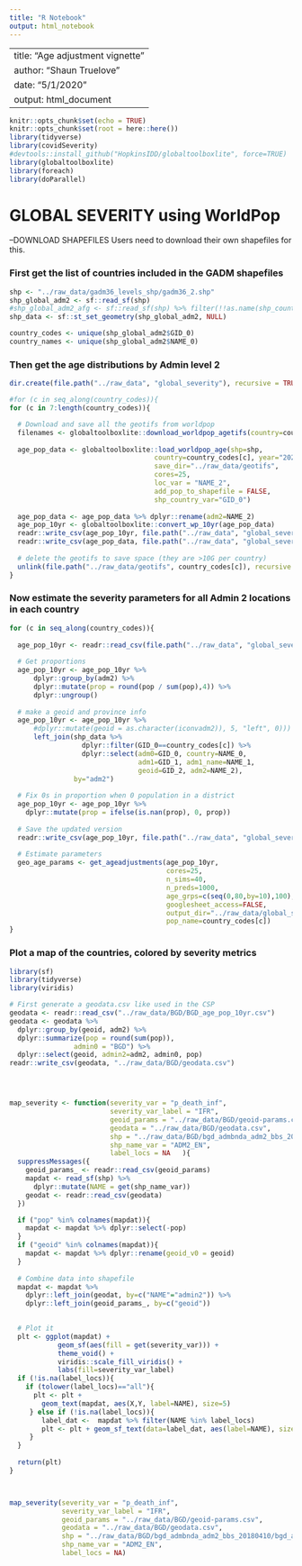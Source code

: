```yaml
---
title: "R Notebook"
output: html_notebook
---
```


---
title: "Age adjustment vignette"
author: "Shaun Truelove"
date: "5/1/2020"
output: html_document
---

```r
knitr::opts_chunk$set(echo = TRUE)
knitr::opts_chunk$set(root = here::here())
library(tidyverse)
library(covidSeverity)
#devtools::install_github("HopkinsIDD/globaltoolboxlite", force=TRUE)
library(globaltoolboxlite)
library(foreach)
library(doParallel)

```


# GLOBAL SEVERITY using WorldPop

--DOWNLOAD SHAPEFILES
Users need to download their own shapefiles for this.



### First get the list of countries included in the GADM shapefiles

```r
shp <- "../raw_data/gadm36_levels_shp/gadm36_2.shp"
shp_global_adm2 <- sf::read_sf(shp)
#shp_global_adm2_afg <- sf::read_sf(shp) %>% filter(!!as.name(shp_country_var)=="AFG")
shp_data <- sf::st_set_geometry(shp_global_adm2, NULL)

country_codes <- unique(shp_global_adm2$GID_0)
country_names <- unique(shp_global_adm2$NAME_0)

```


### Then get the age distributions by Admin level 2

```r

dir.create(file.path("../raw_data", "global_severity"), recursive = TRUE, showWarnings = FALSE)

#for (c in seq_along(country_codes)){ 
for (c in 7:length(country_codes)){ 

  # Download and save all the geotifs from worldpop
  filenames <- globaltoolboxlite::download_worldpop_agetifs(country=country_codes[c], year="2020", save_dir="../raw_data/geotifs", cores=25)
  
  age_pop_data <- globaltoolboxlite::load_worldpop_age(shp=shp, 
                                    country=country_codes[c], year="2020", 
                                    save_dir="../raw_data/geotifs", 
                                    cores=25,
                                    loc_var = "NAME_2",
                                    add_pop_to_shapefile = FALSE,
                                    shp_country_var="GID_0")
  
  age_pop_data <- age_pop_data %>% dplyr::rename(adm2=NAME_2)
  age_pop_10yr <- globaltoolboxlite::convert_wp_10yr(age_pop_data)
  readr::write_csv(age_pop_10yr, file.path("../raw_data", "global_severity", paste0(country_codes[c],"_age_pop_10yr.csv")))
  readr::write_csv(age_pop_data, file.path("../raw_data", "global_severity", paste0(country_codes[c],"_age_pop_data.csv")))
  
  # delete the geotifs to save space (they are >10G per country)
  unlink(file.path("../raw_data/geotifs", country_codes[c]), recursive = TRUE)
}

```

### Now estimate the severity parameters for all Admin 2 locations in each country

```r



for (c in seq_along(country_codes)){ 
  
  age_pop_10yr <- readr::read_csv(file.path("../raw_data", "global_severity", paste0(country_codes[c],"_age_pop_10yr.csv")))
  
  # Get proportions
  age_pop_10yr <- age_pop_10yr %>% 
      dplyr::group_by(adm2) %>%
      dplyr::mutate(prop = round(pop / sum(pop),4)) %>%
      dplyr::ungroup() 
  
  # make a geoid and province info
  age_pop_10yr <- age_pop_10yr %>% 
      #dplyr::mutate(geoid = as.character(iconvadm2)), 5, "left", 0)))
      left_join(shp_data %>% 
                  dplyr::filter(GID_0==country_codes[c]) %>%
                  dplyr::select(adm0=GID_0, country=NAME_0, 
                                adm1=GID_1, adm1_name=NAME_1, 
                                geoid=GID_2, adm2=NAME_2), 
                by="adm2")
  
  # Fix 0s in proportion when 0 population in a district
  age_pop_10yr <- age_pop_10yr %>% 
    dplyr::mutate(prop = ifelse(is.nan(prop), 0, prop))
  
  # Save the updated version
  readr::write_csv(age_pop_10yr, file.path("../raw_data", "global_severity", paste0(country_codes[c],"_age_pop_10yr.csv")))
  
  # Estimate parameters
  geo_age_params <- get_ageadjustments(age_pop_10yr,
                                       cores=25,
                                       n_sims=40,
                                       n_preds=1000,
                                       age_grps=c(seq(0,80,by=10),100),
                                       googlesheet_access=FALSE,
                                       output_dir="../raw_data/global_severity",
                                       pop_name=country_codes[c])
}

```




### Plot a map of the countries, colored by severity metrics

```r

library(sf)
library(tidyverse)
library(viridis)

# First generate a geodata.csv like used in the CSP
geodata <- readr::read_csv("../raw_data/BGD/BGD_age_pop_10yr.csv")
geodata <- geodata %>% 
  dplyr::group_by(geoid, adm2) %>%
  dplyr::summarize(pop = round(sum(pop)),
                admin0 = "BGD") %>%
  dplyr::select(geoid, admin2=adm2, admin0, pop)
readr::write_csv(geodata, "../raw_data/BGD/geodata.csv")




map_severity <- function(severity_var = "p_death_inf", 
                         severity_var_label = "IFR",
                         geoid_params = "../raw_data/BGD/geoid-params.csv",
                         geodata = "../raw_data/BGD/geodata.csv",
                         shp = "../raw_data/BGD/bgd_admbnda_adm2_bbs_20180410/bgd_admbnda_adm2_bbs_20180410.shp",
                         shp_name_var = "ADM2_EN",
                         label_locs = NA   ){
  suppressMessages({
    geoid_params_ <- readr::read_csv(geoid_params)
    mapdat <- read_sf(shp) %>%
      dplyr::mutate(NAME = get(shp_name_var))
    geodat <- readr::read_csv(geodata)
  })

  if ("pop" %in% colnames(mapdat)){
    mapdat <- mapdat %>% dplyr::select(-pop)
  }
  if ("geoid" %in% colnames(mapdat)){
    mapdat <- mapdat %>% dplyr::rename(geoid_v0 = geoid)
  }
  
  # Combine data into shapefile
  mapdat <- mapdat %>% 
    dplyr::left_join(geodat, by=c("NAME"="admin2")) %>%
    dplyr::left_join(geoid_params_, by=c("geoid"))
  

  # Plot it
  plt <- ggplot(mapdat) +
            geom_sf(aes(fill = get(severity_var))) +
            theme_void() +
            viridis::scale_fill_viridis() +
            labs(fill=severity_var_label)
  if (!is.na(label_locs)){
    if (tolower(label_locs)=="all"){
      plt <- plt +
        geom_text(mapdat, aes(X,Y, label=NAME), size=5)
     } else if (!is.na(label_locs)){
        label_dat <-  mapdat %>% filter(NAME %in% label_locs)
        plt <- plt + geom_sf_text(data=label_dat, aes(label=NAME), size=3, hjust=0.5)
     }
  }
  
  return(plt)
}



map_severity(severity_var = "p_death_inf", 
             severity_var_label = "IFR",
             geoid_params = "../raw_data/BGD/geoid-params.csv",
             geodata = "../raw_data/BGD/geodata.csv",
             shp = "../raw_data/BGD/bgd_admbnda_adm2_bbs_20180410/bgd_admbnda_adm2_bbs_20180410.shp",
             shp_name_var = "ADM2_EN",
             label_locs = NA)

```

